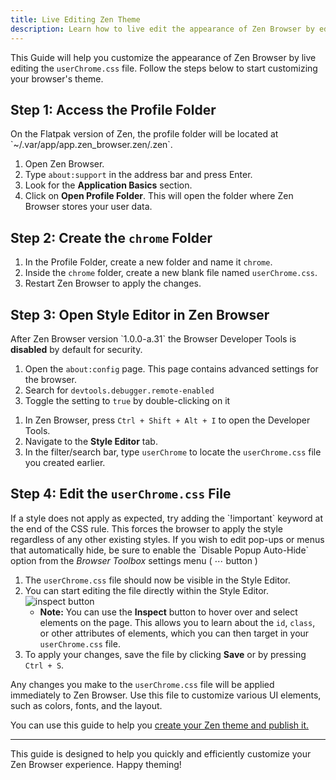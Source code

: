 ```yaml
---
title: Live Editing Zen Theme
description: Learn how to live edit the appearance of Zen Browser by editing the userChrome.css file.
---
```



This Guide will help you customize the appearance of Zen Browser by live editing the `userChrome.css` file. Follow the steps below to start customizing your browser's theme.

## Step 1: Access the Profile Folder

<Callout type="warn">
  On the Flatpak version of Zen, the profile folder will be located at `~/.var/app/app.zen_browser.zen/.zen`.
</Callout>

1. Open Zen Browser.
2. Type `about:support` in the address bar and press Enter.
3. Look for the **Application Basics** section.
4. Click on **Open Profile Folder**. This will open the folder where Zen Browser stores your user data.

## Step 2: Create the `chrome` Folder

1. In the Profile Folder, create a new folder and name it `chrome`.
2. Inside the `chrome` folder, create a new blank file named `userChrome.css`.
3. Restart Zen Browser to apply the changes.

## Step 3: Open Style Editor in Zen Browser

<Callout type="warn" title="How do I enable the Browser Developer Tools?">
  After Zen Browser version `1.0.0-a.31` the Browser Developer Tools is <strong>disabled</strong> by default for security.
  
  1. Open the `about:config` page. This page contains advanced settings for the browser.
  2. Search for `devtools.debugger.remote-enabled`
  3. Toggle the setting to `true` by double-clicking on it
</Callout>

1. In Zen Browser, press `Ctrl + Shift + Alt + I` to open the Developer Tools.
2. Navigate to the **Style Editor** tab.
3. In the filter/search bar, type `userChrome` to locate the `userChrome.css` file you created earlier.

## Step 4: Edit the `userChrome.css` File

<Callout type="warn">
  If a style does not apply as expected, try adding the `!important` keyword at the end of the CSS rule. This forces the browser to apply the style regardless of any other existing styles.
</Callout>

<Callout type="info" title="Tip">
  If you wish to edit pop-ups or menus that automatically hide, be sure to enable the `Disable Popup Auto-Hide` option from the <em>Browser Toolbox</em> settings menu ( ⋯ button )
</Callout>

1. The `userChrome.css` file should now be visible in the Style Editor.
2. You can start editing the file directly within the Style Editor.
   ![inspect button](/assets/live-editing/inspect.png)
   - **Note:** You can use the **Inspect** button to hover over and select elements on the page. This allows you to learn about the `id`, `class`, or other attributes of elements, which you can then target in your `userChrome.css` file.
3. To apply your changes, save the file by clicking **Save** or by pressing `Ctrl + S`.

Any changes you make to the `userChrome.css` file will be applied immediately to Zen Browser.
Use this file to customize various UI elements, such as colors, fonts, and the layout.

You can use this guide to help you [create your Zen theme and publish it.](/themes-store/themes-marketplace)

---

This guide is designed to help you quickly and efficiently customize your Zen Browser experience. Happy theming!
